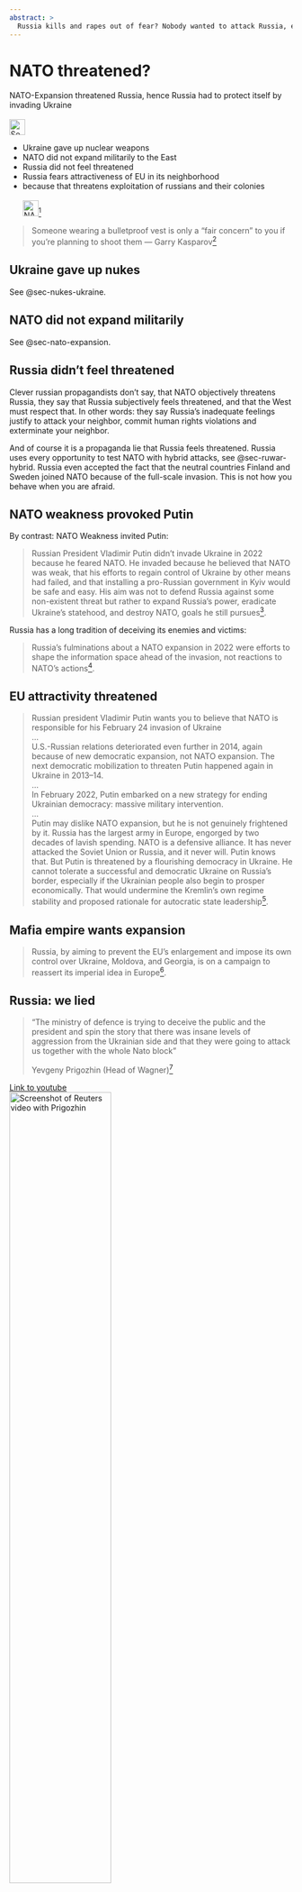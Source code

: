 ```yaml
---
abstract: > 
  Russia kills and rapes out of fear? Nobody wanted to attack Russia, especially not Ukraine. But Russia doesn't want Ukraine to join the EU.
---
```


# NATO threatened? {#sec-nato-threat}

::: {.callout-caution title="Myth"}
NATO-Expansion threatened Russia, hence Russia had to protect itself by invading Ukraine
[<br></br>![Search for topic in EUvsDisinfo](../all_common_img/EUvsDisinfo_400x240.jpg){height=2em}](https://euvsdisinfo.eu/disinformation-cases/?text=nato%20%20threatens%20russia&sort=relevance)
:::

::: {.callout-tip title="Truth"}
- Ukraine gave up nuclear weapons
- NATO did not expand militarily to the East
- Russia did not feel threatened
- Russia fears attractiveness of EU in its neighborhood
- because that threatens exploitation of russians and their colonies
[<br></br>![NATO Debunking-Dokument](NATO_OTAN_logo.png){height=2em}](https://www.nato.int/cps/en/natohq/115204.htm)[^nato-threat-0]
:::

> Someone wearing a bulletproof vest is only a "fair concern" to you if you’re planning to shoot them — Garry Kasparov[^nato-threat-5]


## Ukraine gave up nukes

See @sec-nukes-ukraine.

## NATO did not expand militarily

See @sec-nato-expansion.

## Russia didn't feel threatened

Clever russian propagandists don't say, that NATO objectively threatens Russia, they say that Russia subjectively feels threatened, and that the West must respect that. In other words: they say Russia's inadequate feelings justify to attack your neighbor, commit human rights violations and exterminate your neighbor. 

And of course it is a propaganda lie that Russia feels threatened. Russia uses every opportunity to test NATO with hybrid attacks, see @sec-ruwar-hybrid. Russia even accepted the fact that the neutral countries Finland and Sweden joined NATO because of the full-scale invasion. This is not how you behave when you are afraid.  

## NATO weakness provoked Putin

By contrast: NATO Weakness invited Putin: 

> Russian President Vladimir Putin didn’t invade Ukraine in 2022 because he feared NATO. He invaded because he believed that NATO was weak, that his efforts to regain control of Ukraine by other means had failed, and that installing a pro-Russian government in Kyiv would be safe and easy. His aim was not to defend Russia against some non-existent threat but rather to expand Russia’s power, eradicate Ukraine’s statehood, and destroy NATO, goals he still pursues[^nato-threat-1].

Russia has a long tradition of deceiving its enemies and victims:

> Russia’s fulminations about a NATO expansion in 2022 were efforts to shape the information space ahead of the invasion, not reactions to NATO’s actions[^nato-threat-1].


## EU attractivity threatened

> Russian president Vladimir Putin wants you to believe that NATO is responsible for his February 24 invasion of Ukraine  
> ...  
> U.S.-Russian relations deteriorated even further in 2014, again because of new democratic expansion, not NATO expansion. The next democratic mobilization to threaten Putin happened again in Ukraine in 2013–14.  
> ...  
> In February 2022, Putin embarked on a new strategy for ending Ukrainian democracy: massive military intervention.   
> ...  
> Putin may dislike NATO expansion, but he is not genuinely frightened by it. Russia has the largest army in Europe, engorged by two decades of lavish spending. NATO is a defensive alliance. It has never attacked the Soviet Union or Russia, and it never will. Putin knows that. But Putin is threatened by a flourishing democracy in Ukraine. He cannot tolerate a successful and democratic Ukraine on Russia’s border, especially if the Ukrainian people also begin to prosper economically. That would undermine the Kremlin’s own regime stability and proposed rationale for autocratic state leadership[^nato-threat-2].


## Mafia empire wants expansion

> Russia, by aiming to prevent the EU’s enlargement and impose its own control over Ukraine, Moldova, and Georgia, is on a campaign to reassert its imperial idea in Europe[^nato-threat-3].


## Russia: we lied

> “The ministry of defence is trying to deceive the public and the president and spin the story that there was insane levels of aggression from the Ukrainian side and that they were going to attack us together with the whole Nato block”  
>  
> Yevgeny Prigozhin (Head of Wagner)[^nato-threat-4]

[Link to youtube  
![Screenshot of Reuters video with Prigozhin](nato-prigozhin.jpg){width=60%}](https://www.youtube.com/watch?v=V8thO6S5duE)


## Russia: we have violated international law

> Unprovoked military strikes against a sovereign U.N. member state, its citizens, peaceful cities, and nuclear energy infrastructure are categorically unacceptable.[^nato-threat-6]



[^nato-threat-0]: 
Setting the record straight. De-bunking Russian disinformation on NATO (24 Oct. 2024) [https://www.nato.int/cps/en/natohq/115204.htm](https://www.nato.int/cps/en/natohq/115204.htm)

[^nato-threat-1]: Weakness is Lethal: Why Putin Invaded Ukraine and How the War Must End. (Oct 1, 2023). Institute for the STUDY OF WAR (ISW). [https://understandingwar.org/backgrounder/weakness-lethal-why-putin-invaded-ukraine-and-how-war-must-end](https://understandingwar.org/backgrounder/weakness-lethal-why-putin-invaded-ukraine-and-how-war-must-end)
  
[^nato-threat-2]: Person & McFaul (2022 April) What Putin Fears Most.  Journal of Democracy, Volume 33, Issue 2, Page 18–27. [https://www.journalofdemocracy.org/articles/what-putin-fears-most/](https://www.journalofdemocracy.org/articles/what-putin-fears-most/)

[^nato-threat-3]: Nicholas Lokker and Kate Johnston  (July 15, 2024) 
For Putin, the EU Is a Bigger Threat Than NATO. Center for a New American Security
[https://www.cnas.org/publications/commentary/for-putin-the-eu-is-a-bigger-threat-than-nato](https://www.cnas.org/publications/commentary/for-putin-the-eu-is-a-bigger-threat-than-nato)

[^nato-threat-4]: Pjotr Sauer (23 Jun 2022) Wagner chief accuses Moscow of lying to public about Ukraine. Yevgeny Prigozhin dismisses justification for war that Kyiv was planning 2022 attack on Donbas and Crimea. The Guardian. [https://www.theguardian.com/world/2023/jun/23/wagner-chief-accuses-moscow-of-lying-to-public-about-ukraine-yevgeny-prigozhin](https://www.theguardian.com/world/2023/jun/23/wagner-chief-accuses-moscow-of-lying-to-public-about-ukraine-yevgeny-prigozhin)

[^nato-threat-5]: Garry Kasparov (2025 May 30) Someone wearing a bulletproof vest is only a "fair concern" to you if you’re planning to shoot them. Tweet on X. [https://x.com/Kasparov63/status/1928469673831444828](https://x.com/Kasparov63/status/1928469673831444828)

[^nato-threat-6]: World reacts to Israeli attack on Iran over nuclear activity (June 13, 2025) Reuters. [https://www.reuters.com/world/middle-east/world-reacts-israeli-strike-iran-over-nuclear-programme-2025-06-13/](https://www.reuters.com/world/middle-east/world-reacts-israeli-strike-iran-over-nuclear-programme-2025-06-13/)


